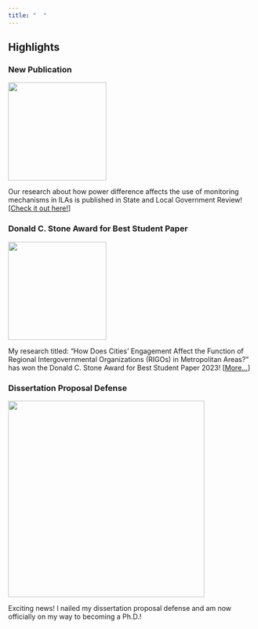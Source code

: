```yaml
---
title: "  "
---
```


## Highlights

### <i class="bi bi-megaphone"></i> New Publication

![](Image/slgb_56_1.largecover.png){fig-align="center" width="200"}

Our research about how power difference affects the use of monitoring mechanisms in ILAs is published in State and Local Government Review! \[[Check it out here!](https://doi.org/10.1177/0160323X231208958)\]

### <i class="bi bi-megaphone"></i> Donald C. Stone Award for Best Student Paper

![](Image/788AFB6E-152E-44B4-932D-140DDE45E05B_1_105_c.jpeg){fig-align="center" width="200"}

My research titled: “How Does Cities’ Engagement Affect the Function of Regional Intergovernmental Organizations (RIGOs) in Metropolitan Areas?” has won the Donald C. Stone Award for Best Student Paper 2023! \[[More...](https://siam-aspa.net/2023/04/26/annual-siam-awards-at-aspa-2023/)\]

### <i class="bi bi-megaphone"></i> Dissertation Proposal Defense

![](Image/Screenshot 2024-03-01 at 10.50.41 AM.png){fig-align="center" width="400"}

Exciting news! I nailed my dissertation proposal defense and am now officially on my way to becoming a Ph.D.!
